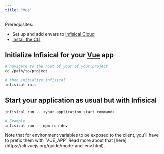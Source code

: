 ```yaml
---
title: "Vue"
---
```


Prerequisites:

- Set up and add envars to [Infisical Cloud](https://app.infisical.com)
- [Install the CLI](/cli/overview)

## Initialize Infisical for your [Vue](https://vuejs.org) app

```bash
# navigate to the root of your of your project 
cd /path/to/project

# then initialize infisical
infisical init
```

## Start your application as usual but with Infisical

```bash
infisical run -- <your application start command>

# Example
infisical run -- npm run dev
```

<Note>
  Note that for environment variables to be exposed to the client, you'll have
  to prefix them with `VUE_APP` Read more about that
  [here](https://cli.vuejs.org/guide/mode-and-env.html).
</Note>
